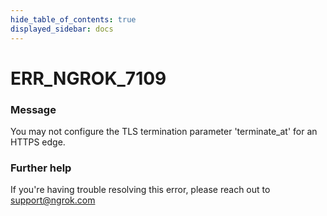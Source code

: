 ```yaml
---
hide_table_of_contents: true
displayed_sidebar: docs
---
```



# ERR_NGROK_7109

### Message

You may not configure the TLS termination parameter 'terminate_at' for an HTTPS edge.

<ErrorDetails error="err_ngrok_7109" />

### Further help

If you're having trouble resolving this error, please reach out to [support@ngrok.com](mailto:support@ngrok.com?subject=Help%20with%20ERR_NGROK_7109)

